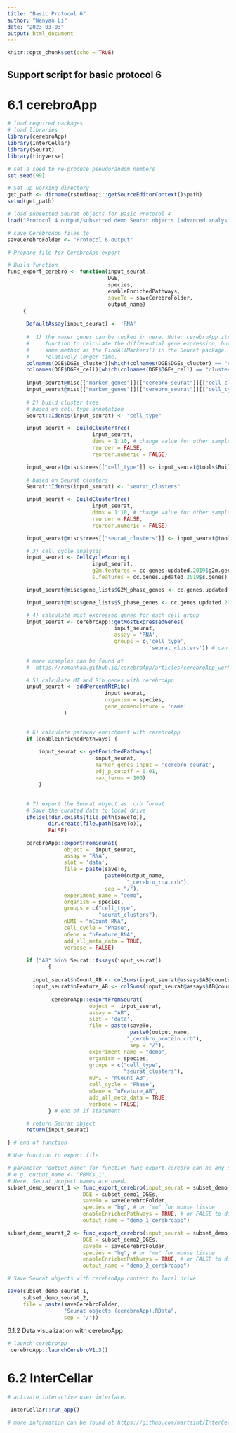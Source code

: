 ---
title: "Basic Protocol 6"
author: "Wenyan Li"
date: "2023-03-03"
output: html_document
---

```{r setup, include=FALSE}
knitr::opts_chunk$set(echo = TRUE)
```

## Support script for basic protocol 6
# 6.1 cerebroApp

```{r}

# load required packages
# load libraries
library(cerebroApp)
library(InterCellar)
library(Seurat)
library(tidyverse)

# set a seed to re-produce pseudorandom numbers
set.seed(99)

# Set up working directory
get_path <- dirname(rstudioapi::getSourceEditorContext()$path)
setwd(get_path)

# load subsetted Seurat objects for Basic Protocol 4
load("Protocol 4 output/subsetted demo Seurat objects (advanced analysis).RData")

# save CerebroApp files to
saveCerebroFolder <- "Protocol 6 output"

```


```{r}
# Prepare file for CerebroApp export

# Build function
func_export_cerebro <- function(input_seurat,
                                DGE,
                                species,
                                enableEnrichedPathways,
                                saveTo = saveCerebroFolder,
                                output_name)
     {
  
      DefaultAssay(input_seurat) <- 'RNA'
  
      #  1) the maker genes can be tucked in here. Note: cerebroApp itself also has a
      #     function to calculate the differential gene expression, but it uses the 
      #     same method as the FindAllMarkers() in the Seurat package, which takes a
      #     relatively longer time.
      colnames(DGE$DGEs_cluster)[which(colnames(DGE$DGEs_cluster) == "cluster")] <- "cell_cluster"
      colnames(DGE$DGEs_cell)[which(colnames(DGE$DGEs_cell) == "cluster")] <- "cell_type"
  
      input_seurat@misc[["marker_genes"]][["cerebro_seurat"]][["cell_cluster"]] <- DGE$DGEs_cluster
      input_seurat@misc[["marker_genes"]][["cerebro_seurat"]][["cell_type"]] <- DGE$DGEs_cell
  
      # 2) build cluster tree
      # based on cell type annotation
      Seurat::Idents(input_seurat) <- "cell_type"

      input_seurat <- BuildClusterTree(
                           input_seurat,
                           dims = 1:10, # change value for other samples, e.g. 1:15
                           reorder = FALSE,
                           reorder.numeric = FALSE)

      input_seurat@misc$trees[["cell_type"]] <- input_seurat@tools$BuildClusterTree
      
      # based on Seurat clusters
      Seurat::Idents(input_seurat) <- "seurat_clusters"

      input_seurat <- BuildClusterTree(
                           input_seurat,
                           dims = 1:10, # change value for other samples, e.g. 1:15
                           reorder = FALSE,
                           reorder.numeric = FALSE)

      input_seurat@misc$trees[["seurat_clusters"]] <- input_seurat@tools$BuildClusterTree

      # 3) cell cycle analysis
      input_seurat <- CellCycleScoring(
                           input_seurat,
                           g2m.features = cc.genes.updated.2019$g2m.genes,
                           s.features = cc.genes.updated.2019$s.genes)

      input_seurat@misc$gene_lists$G2M_phase_genes <- cc.genes.updated.2019$g2m.genes

      input_seurat@misc$gene_lists$S_phase_genes <- cc.genes.updated.2019$s.genes

      # 4) calculate most expressed genes for each cell group
      input_seurat <- cerebroApp::getMostExpressedGenes(
                                  input_seurat,
                                  assay = 'RNA',
                                  groups = c('cell_type',
                                             'seurat_clusters')) # can add more
      
      # more examples can be found at
      #  https://romanhaa.github.io/cerebroApp/articles/cerebroApp_workflow_Seurat.html

      # 5) calculate MT and Rib genes with cerebroApp
      input_seurat <- addPercentMtRibo(
                               input_seurat,
                               organism = species,
                               gene_nomenclature = 'name'
                  )

      
      # 6) calculate pathway enrichment with cerebroApp
      if (enableEnrichedPathways) {
        
          input_seurat <- getEnrichedPathways(
                            input_seurat,
                            marker_genes_input = 'cerebro_seurat',
                            adj_p_cutoff = 0.01,
                            max_terms = 100)
          }
      
      
      # 7) export the Seurat object as .crb format
      # Save the curated data to local drive
      ifelse(!dir.exists(file.path(saveTo)), 
             dir.create(file.path(saveTo)), 
             FALSE)

      cerebroApp::exportFromSeurat(
                  object =  input_seurat,
                  assay = "RNA",
                  slot = 'data',
                  file = paste(saveTo, 
                               paste0(output_name,
                                      "_cerebro_rna.crb"), 
                               sep = "/"),
                  experiment_name = "demo",
                  organism = species, 
                  groups = c("cell_type",
                             "seurat_clusters"),
                  nUMI = "nCount_RNA", 
                  cell_cycle = "Phase",
                  nGene = "nFeature_RNA",
                  add_all_meta_data = TRUE,
                  verbose = FALSE)

      if ("AB" %in% Seurat::Assays(input_seurat))
             {
        
        input_seurat$nCount_AB <- colSums(input_seurat@assays$AB@counts)
        input_seurat$nFeature_AB <- colSums(input_seurat@assays$AB@counts > 0)
        
              cerebroApp::exportFromSeurat(
                          object =  input_seurat,
                          assay = "AB", 
                          slot = 'data',
                          file = paste(saveTo, 
                                       paste0(output_name,
                                      "_cerebro_protein.crb"), 
                                       sep = "/"),
                          experiment_name = "demo",
                          organism = species,
                          groups = c("cell_type", 
                                     "seurat_clusters"),
                          nUMI = "nCount_AB", 
                          cell_cycle = "Phase",
                          nGene = "nFeature_AB", 
                          add_all_meta_data = TRUE,
                          verbose = FALSE)
             } # end of if statement

      # return Seurat object
      return(input_seurat)

} # end of function

# Use function to export file

# parameter "output_name" for function func_export_cerebro can be any string, 
# e.g. output_name <- "PBMCs_1".
# Here, Seurat project names are used.
subset_demo_seurat_1 <- func_export_cerebro(input_seurat = subset_demo_seurat_1, 
                        DGE = subset_demo1_DGEs, 
                        saveTo = saveCerebroFolder,
                        species = "hg", # or "mm" for mouse tissue
                        enableEnrichedPathways = TRUE, # or FALSE to disable
                        output_name = "demo_1_cerebroapp")

subset_demo_seurat_2 <- func_export_cerebro(input_seurat = subset_demo_seurat_2, 
                        DGE = subset_demo2_DGEs, 
                        saveTo = saveCerebroFolder,
                        species = "hg", # or "mm" for mouse tissue
                        enableEnrichedPathways = TRUE, # or FALSE to disable
                        output_name = "demo_2_cerebroapp")


```


```{r}

# Save Seurat objects with cerebroApp content to local drive

save(subset_demo_seurat_1,
     subset_demo_seurat_2,
     file = paste(saveCerebroFolder,
                  "Seurat objects (cerebroApp).RData", 
                  sep = "/"))


```

6.1.2 Data visualization with cerebroApp

```{r}

# launch cerebroApp
 cerebroApp::launchCerebroV1.3()

```

# 6.2 InterCellar

```{r}
# activate interactive user interface.

 InterCellar::run_app()

# more information can be found at https://github.com/martaint/InterCellar/

```





